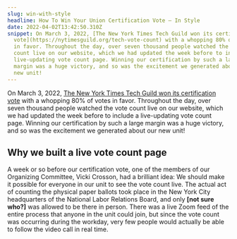 ```yaml
---
slug: win-with-style
headline: How To Win Your Union Certification Vote — In Style
date: 2022-04-02T13:42:50.310Z
snippet: On March 3, 2022, [The New York Times Tech Guild won its certification
  vote](https://nytimesguild.org/tech-vote-count) with a whopping 80% of votes
  in favor. Throughout the day, over seven thousand people watched the vote
  count live on our website, which we had updated the week before to include a
  live-updating vote count page. Winning our certification by such a large
  margin was a huge victory, and so was the excitement we generated about our
  new unit!
---
```

On March 3, 2022, [The New York Times Tech Guild won its certification vote](https://nytimesguild.org/tech-vote-count) with a whopping 80% of votes in favor. Throughout the day, over seven thousand people watched the vote count live on our website, which we had updated the week before to include a live-updating vote count page. Winning our certification by such a large margin was a huge victory, and so was the excitement we generated about our new unit!

## Why we built a live vote count page

A week or so before our certification vote, one of the members of our Organizing Committee, Vicki Crosson, had a brilliant idea: We should make it possible for everyone in our unit to see the vote count live. The actual act of counting the physical paper ballots took place in the New York City headquarters of the National Labor Relations Board, and only **\[not sure who?]** was allowed to be there in person. There was a live Zoom feed of the entire process that anyone in the unit could join, but since the vote count was occurring during the workday, very few people would actually be able to follow the video call in real time.